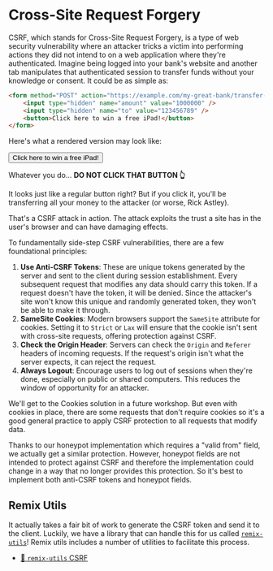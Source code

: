 # Cross-Site Request Forgery

CSRF, which stands for Cross-Site Request Forgery, is a type of web security
vulnerability where an attacker tricks a victim into performing actions they did
not intend to on a web application where they're authenticated. Imagine being
logged into your bank's website and another tab manipulates that authenticated
session to transfer funds without your knowledge or consent. It could be as
simple as:

```html filename=https://example.com/my-bad-website.html
<form method="POST" action="https://example.com/my-great-bank/transfer-funds">
	<input type="hidden" name="amount" value="1000000" />
	<input type="hidden" name="to" value="123456789" />
	<button>Click here to win a free iPad!</button>
</form>
```

Here's what a rendered version may look like:

<form method="GET" action="https://www.youtube.com/watch">
	<input type="hidden" name="v" value="dQw4w9WgXcQ" />
	<input type="hidden" name="message" value="Gotcha! 😆" />
	<button
		style={{
			backgroundColor: 'var(--base00)',
			border: '1px solid var(--base05)',
			borderRadius: '6px',
			padding: '6px 12px',
			fontSize: '0.8rem',
		}}
	>
		Click here to win a free iPad!
	</button>
</form>

<callout-muted>Whatever you do... **DO NOT CLICK THAT BUTTON 👆**</callout-muted>

It looks just like a regular button right? But if you click it, you'll be
transferring all your money to the attacker (or worse, Rick Astley).

That's a CSRF attack in action. The attack exploits the trust a site has in the
user's browser and can have damaging effects.

To fundamentally side-step CSRF vulnerabilities, there are a few foundational
principles:

1. **Use Anti-CSRF Tokens**: These are unique tokens generated by the server and
   sent to the client during session establishment. Every subsequent request
   that modifies any data should carry this token. If a request doesn't have the
   token, it will be denied. Since the attacker's site won't know this unique
   and randomly generated token, they won't be able to make it through.
2. **SameSite Cookies**: Modern browsers support the `SameSite` attribute for
   cookies. Setting it to `Strict` or `Lax` will ensure that the cookie isn't
   sent with cross-site requests, offering protection against CSRF.
3. **Check the Origin Header**: Servers can check the `Origin` and `Referer`
   headers of incoming requests. If the request's origin isn't what the server
   expects, it can reject the request.
4. **Always Logout**: Encourage users to log out of sessions when they're done,
   especially on public or shared computers. This reduces the window of
   opportunity for an attacker.

We'll get to the Cookies solution in a future workshop. But even with cookies in
place, there are some requests that don't require cookies so it's a good general
practice to apply CSRF protection to all requests that modify data.

<callout-info>
	Thanks to our honeypot implementation which requires a "valid from" field, we
	actually get a similar protection. However, honeypot fields are not intended
	to protect against CSRF and therefore the implementation could change in a way
	that no longer provides this protection. So it's best to implement both
	anti-CSRF tokens and honeypot fields.
</callout-info>

## Remix Utils

It actually takes a fair bit of work to generate the CSRF token and send it to
the client. Luckily, we have a library that can handle this for us called
[`remix-utils`](https://npm.im/remix-utils)! Remix utils includes a number of
utilities to facilitate this process.

- [📜 `remix-utils` CSRF](https://github.com/sergiodxa/remix-utils#csrf)
